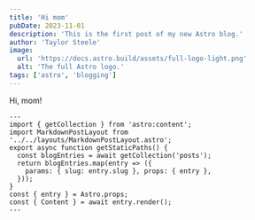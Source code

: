 ```yaml
---
title: 'Hi mom'
pubDate: 2023-11-01
description: 'This is the first post of my new Astro blog.'
author: 'Taylor Steele'
image:
  url: 'https://docs.astro.build/assets/full-logo-light.png'
  alt: 'The full Astro logo.'
tags: ['astro', 'blogging']
---
```


Hi, mom!

```astro title="src/pages/posts/[...slug].astro" collapse={4-8, 12-15}
---
import { getCollection } from 'astro:content';
import MarkdownPostLayout from '../../layouts/MarkdownPostLayout.astro';
export async function getStaticPaths() {
  const blogEntries = await getCollection('posts');
  return blogEntries.map(entry => ({
    params: { slug: entry.slug }, props: { entry },
  }));
}
const { entry } = Astro.props;
const { Content } = await entry.render();
---
```


